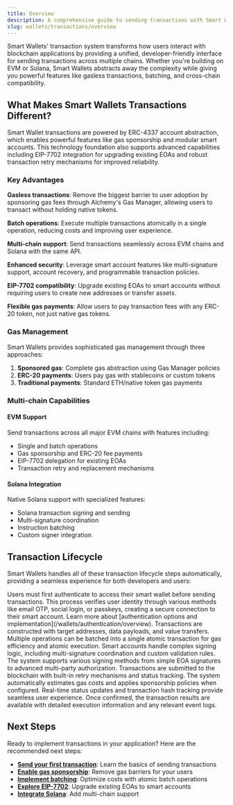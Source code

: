 ```yaml
---
title: Overview
description: A comprehensive guide to sending transactions with Smart Wallets across EVM and Solana chains
slug: wallets/transactions/overview
---
```


Smart Wallets' transaction system transforms how users interact with blockchain applications by providing a unified, developer-friendly interface for sending transactions across multiple chains. Whether you're building on EVM or Solana, Smart Wallets abstracts away the complexity while giving you powerful features like gasless transactions, batching, and cross-chain compatibility.

## What Makes Smart Wallets Transactions Different?

Smart Wallet transactions are powered by ERC-4337 account abstraction, which enables powerful features like gas sponsorship and modular smart accounts. This technology foundation also supports advanced capabilities including EIP-7702 integration for upgrading existing EOAs and robust transaction retry mechanisms for improved reliability.

### Key Advantages

**Gasless transactions**: Remove the biggest barrier to user adoption by sponsoring gas fees through Alchemy's Gas Manager, allowing users to transact without holding native tokens.

**Batch operations**: Execute multiple transactions atomically in a single operation, reducing costs and improving user experience.

**Multi-chain support**: Send transactions seamlessly across EVM chains and Solana with the same API.

**Enhanced security**: Leverage smart account features like multi-signature support, account recovery, and programmable transaction policies.

**EIP-7702 compatibility**: Upgrade existing EOAs to smart accounts without requiring users to create new addresses or transfer assets.

**Flexible gas payments**: Allow users to pay transaction fees with any ERC-20 token, not just native gas tokens.

### Gas Management

Smart Wallets provides sophisticated gas management through three approaches:

1. **Sponsored gas**: Complete gas abstraction using Gas Manager policies
2. **ERC-20 payments**: Users pay gas with stablecoins or custom tokens
3. **Traditional payments**: Standard ETH/native token gas payments

### Multi-chain Capabilities

#### EVM Support

Send transactions across all major EVM chains with features including:

- Single and batch operations
- Gas sponsorship and ERC-20 fee payments
- EIP-7702 delegation for existing EOAs
- Transaction retry and replacement mechanisms

#### Solana Integration

Native Solana support with specialized features:

- Solana transaction signing and sending
- Multi-signature coordination
- Instruction batching
- Custom signer integration

## Transaction Lifecycle

Smart Wallets handles all of these transaction lifecycle steps automatically, providing a seamless experience for both developers and users:

<Steps>

<Step title="Authenticate">
  Users must first authenticate to access their smart wallet before sending
  transactions. This process verifies user identity through various methods like
  email OTP, social login, or passkeys, creating a secure connection to their
  smart account. Learn more about [authentication options and
  implementation](/wallets/authentication/overview).
</Step>

<Step title="Preparing Transactions">
  Transactions are constructed with target addresses, data payloads, and value
  transfers. Multiple operations can be batched into a single atomic transaction
  for gas efficiency and atomic execution.
</Step>

<Step title="Signing Transactions">
  Smart accounts handle complex signing logic, including multi-signature
  coordination and custom validation rules. The system supports various signing
  methods from simple EOA signatures to advanced multi-party authorization.
</Step>

<Step title="Sending Transactions">
  Transactions are submitted to the blockchain with built-in retry mechanisms
  and status tracking. The system automatically estimates gas costs and applies
  sponsorship policies when configured.
</Step>

<Step title="Monitoring Transactions">
  Real-time status updates and transaction hash tracking provide seamless user
  experience. Once confirmed, the transaction results are available with
  detailed execution information and any relevant event logs.
</Step>

</Steps>

## Next Steps

Ready to implement transactions in your application? Here are the recommended next steps:

- **[Send your first transaction](/wallets/transactions/send/send-user-operations)**: Learn the basics of sending transactions
- **[Enable gas sponsorship](/wallets/transactions/sponsor-gas/sponsor-gas)**: Remove gas barriers for your users
- **[Implement batching](/wallets/transactions/send/batch-user-operations)**: Optimize costs with atomic batch operations
- **[Explore EIP-7702](/wallets/react/using-7702)**: Upgrade existing EOAs to smart accounts
- **[Integrate Solana](/wallets/transactions/send/send-solana-user-operations)**: Add multi-chain support
